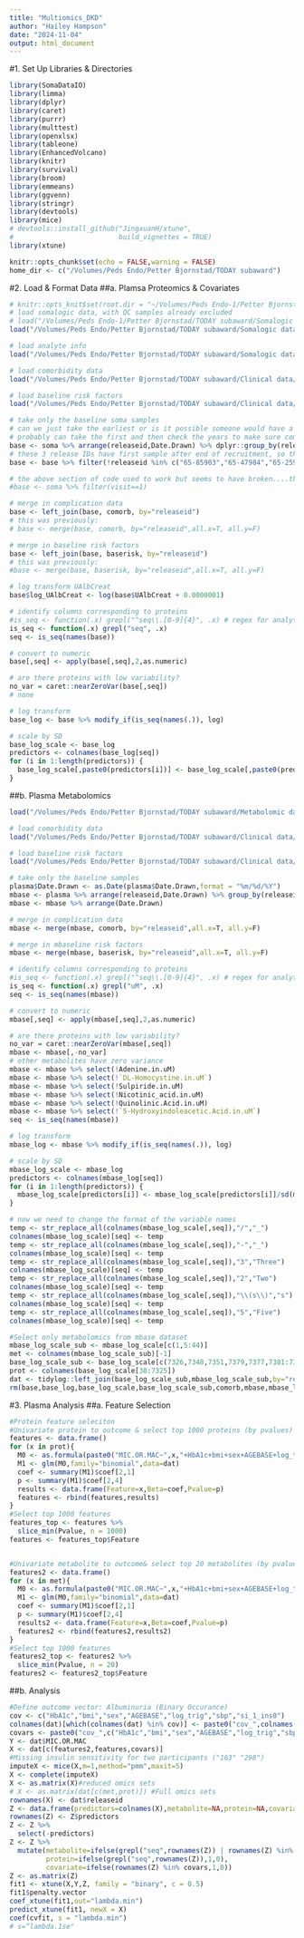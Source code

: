 ```yaml
---
title: "Multiomics_DKD"
author: "Hailey Hampson"
date: "2024-11-04"
output: html_document
---
```

#1. Set Up Libraries & Directories
```r
library(SomaDataIO)
library(limma)
library(dplyr)
library(caret)
library(purrr)
library(multtest)
library(openxlsx)
library(tableone)
library(EnhancedVolcano)
library(knitr)
library(survival)
library(broom)
library(emmeans)
library(ggvenn)
library(stringr)
library(devtools)
library(mice)
# devtools::install_github("JingxuanH/xtune", 
#                          build_vignettes = TRUE)
library(xtune)

knitr::opts_chunk$set(echo = FALSE,warning = FALSE)
home_dir <- c("/Volumes/Peds Endo/Petter Bjornstad/TODAY subaward")
```

#2. Load & Format Data
##a. Plamsa Proteomics & Covariates
```r
# knitr::opts_knit$set(root.dir = "~/Volumes/Peds Endo-1/Petter Bjornstad/TODAY subaward")
# load somalogic data, with QC samples already excluded
# load("/Volumes/Peds Endo-1/Petter Bjornstad/TODAY subaward/Somalogic data raw/soma.Rdata")
load("/Volumes/Peds Endo/Petter Bjornstad/TODAY subaward/Somalogic data raw/soma.Rdata")

# load analyte info
load("/Volumes/Peds Endo/Petter Bjornstad/TODAY subaward/Somalogic data raw/analytes.Rdata")

# load comorbidity data
load("/Volumes/Peds Endo/Petter Bjornstad/TODAY subaward/Clinical data/comorb.Rdata")

# load baseline risk factors
load("/Volumes/Peds Endo/Petter Bjornstad/TODAY subaward/Clinical data/TODAY/baserisk.Rdata")

# take only the baseline soma samples
# can we just take the earliest or is it possible someone would have a follow-up sample but not baseline?
# probably can take the first and then check the years to make sure compatible with TODAY
base <- soma %>% arrange(releaseid,Date.Drawn) %>% dplyr::group_by(releaseid) %>% dplyr::filter(row_number()==1)
# these 3 release IDs have first sample after end of recruitment, so they must be missing the baseline visit
base <- base %>% filter(!releaseid %in% c("65-85903","65-47984","65-25901"))

# the above section of code used to work but seems to have broken....this should accomplish the same thing?
#base <- soma %>% filter(visit==1)

# merge in complication data
base <- left_join(base, comorb, by="releaseid")
# this was previously:
# base <- merge(base, comorb, by="releaseid",all.x=T, all.y=F)

# merge in baseline risk factors
base <- left_join(base, baserisk, by="releaseid")
# this was previously:
#base <- merge(base, baserisk, by="releaseid",all.x=T, all.y=F)

# log transform UAlbCreat
base$log_UAlbCreat <- log(base$UAlbCreat + 0.0000001)

# identify columns corresponding to proteins
#is_seq <- function(.x) grepl("^seq\\.[0-9]{4}", .x) # regex for analytes
is_seq <- function(.x) grepl("seq", .x)
seq <- is_seq(names(base))

# convert to numeric
base[,seq] <- apply(base[,seq],2,as.numeric)

# are there proteins with low variability?
no_var = caret::nearZeroVar(base[,seq])
# none

# log transform
base_log <- base %>% modify_if(is_seq(names(.)), log)

# scale by SD
base_log_scale <- base_log
predictors <- colnames(base_log[seq])
for (i in 1:length(predictors)) {
  base_log_scale[,paste0(predictors[i])] <- base_log_scale[,paste0(predictors[i])]/sd(unlist(base_log[,paste0(predictors[i])]))
}

```

##b. Plasma Metabolomics
```r
load("/Volumes/Peds Endo/Petter Bjornstad/TODAY subaward/Metabolomic data/plasma.Rdata")

# load comorbidity data
load("/Volumes/Peds Endo/Petter Bjornstad/TODAY subaward/Clinical data/comorb.Rdata")

# load baseline risk factors
load("/Volumes/Peds Endo/Petter Bjornstad/TODAY subaward/Clinical data/TODAY/baserisk.Rdata")

# take only the baseline samples
plasma$Date.Drawn <- as.Date(plasma$Date.Drawn,format = "%m/%d/%Y")
mbase <- plasma %>% arrange(releaseid,Date.Drawn) %>% group_by(releaseid) %>% filter(row_number()==1)
mbase <- mbase %>% arrange(Date.Drawn)

# merge in complication data
mbase <- merge(mbase, comorb, by="releaseid",all.x=T, all.y=F)

# merge in mbaseline risk factors
mbase <- merge(mbase, baserisk, by="releaseid",all.x=T, all.y=F)

# identify columns corresponding to proteins
#is_seq <- function(.x) grepl("^seq\\.[0-9]{4}", .x) # regex for analytes
is_seq <- function(.x) grepl("uM", .x)
seq <- is_seq(names(mbase))

# convert to numeric
mbase[,seq] <- apply(mbase[,seq],2,as.numeric)

# are there proteins with low variability?
no_var = caret::nearZeroVar(mbase[,seq])
mbase <- mbase[,-no_var]
# other metabolites have zero variance
mbase <- mbase %>% select(!Adenine.in.uM)
mbase <- mbase %>% select(!`DL-Homocystine.in.uM`)
mbase <- mbase %>% select(!Sulpiride.in.uM)
mbase <- mbase %>% select(!Nicotinic_acid.in.uM)
mbase <- mbase %>% select(!Quinolinic.Acid.in.uM)
mbase <- mbase %>% select(!`5-Hydroxyindoleacetic.Acid.in.uM`)
seq <- is_seq(names(mbase))

# log transform
mbase_log <- mbase %>% modify_if(is_seq(names(.)), log)

# scale by SD
mbase_log_scale <- mbase_log
predictors <- colnames(mbase_log[seq])
for (i in 1:length(predictors)) {
  mbase_log_scale[predictors[i]] <- mbase_log_scale[predictors[i]]/sd(mbase_log[,paste0(predictors[i])])
}

# now we need to change the format of the variable names
temp <- str_replace_all(colnames(mbase_log_scale[,seq]),"/","_")
colnames(mbase_log_scale)[seq] <- temp
temp <- str_replace_all(colnames(mbase_log_scale[,seq]),"-","_")
colnames(mbase_log_scale)[seq] <- temp
temp <- str_replace_all(colnames(mbase_log_scale[,seq]),"3","Three")
colnames(mbase_log_scale)[seq] <- temp
temp <- str_replace_all(colnames(mbase_log_scale[,seq]),"2","Two")
colnames(mbase_log_scale)[seq] <- temp
temp <- str_replace_all(colnames(mbase_log_scale[,seq]),"\\(s\\)","s")
colnames(mbase_log_scale)[seq] <- temp
temp <- str_replace_all(colnames(mbase_log_scale[,seq]),"5","Five")
colnames(mbase_log_scale)[seq] <- temp

#Select only metabolomics from mbase dataset
mbase_log_scale_sub <- mbase_log_scale[c(1,5:44)]
met <- colnames(mbase_log_scale_sub)[-1]
base_log_scale_sub <- base_log_scale[c(7326,7348,7351,7379,7377,7381:7389,7397,7399,7404,38:7325)]
prot <- colnames(base_log_scale[38:7325])
dat <- tidylog::left_join(base_log_scale_sub,mbase_log_scale_sub,by="releaseid") #3 participants missing proteomics, remove
rm(base,base_log,base_log_scale,base_log_scale_sub,comorb,mbase,mbase_log,mbase_log_scale,mbase_log_scale_sub,baserisk,plasma,soma,analytes)
```

#3. Plasma Analysis
##a. Feature Selection
```r
#Protein feature seleciton
#Univariate protein to outcome & select top 1000 proteins (by pvalues)
features <- data.frame()
for (x in prot){
  M0 <- as.formula(paste0("MIC.OR.MAC~",x,"+HbA1c+bmi+sex+AGEBASE+log_trig+sbp+si_1_ins0"))
  M1 <- glm(M0,family="binomial",data=dat)
  coef <- summary(M1)$coef[2,1]
  p <- summary(M1)$coef[2,4]
  results <- data.frame(Feature=x,Beta=coef,Pvalue=p)
  features <- rbind(features,results)
}
#Select top 1000 features
features_top <- features %>% 
  slice_min(Pvalue, n = 1000)
features <- features_top$Feature


#Univariate metabolite to outcome& select top 20 metabolites (by pvalues)
features2 <- data.frame()
for (x in met){
  M0 <- as.formula(paste0("MIC.OR.MAC~",x,"+HbA1c+bmi+sex+AGEBASE+log_trig+sbp+si_1_ins0"))
  M1 <- glm(M0,family="binomial",data=dat)
  coef <- summary(M1)$coef[2,1]
  p <- summary(M1)$coef[2,4]
  results2 <- data.frame(Feature=x,Beta=coef,Pvalue=p)
  features2 <- rbind(features2,results2)
}
#Select top 1000 features
features2_top <- features2 %>% 
  slice_min(Pvalue, n = 20)
features2 <- features2_top$Feature

```

##b. Analysis
```r
#Define outcome vector: Albuminuria (Binary Occurance)
cov <- c("HbA1c","bmi","sex","AGEBASE","log_trig","sbp","si_1_ins0")
colnames(dat)[which(colnames(dat) %in% cov)] <- paste0("cov_",colnames(dat)[which(colnames(dat) %in% cov)])
covars <- paste0("cov_",c("HbA1c","bmi","sex","AGEBASE","log_trig","sbp","si_1_ins0"))
Y <- dat$MIC.OR.MAC
X <- dat[c(features2,features,covars)]
#Missing insulin sensitivity for two participants ("163" "298")
imputeX <- mice(X,m=1,method="pmm",maxit=5)
X <- complete(imputeX)
X <- as.matrix(X)#reduced omics sets
# X <- as.matrix(dat[c(met,prot)]) #Full omics sets
rownames(X) <- dat$releaseid
Z <- data.frame(predictors=colnames(X),metabolite=NA,protein=NA,covariate=NA)
rownames(Z) <- Z$predictors
Z <- Z %>% 
  select(-predictors)
Z <- Z %>% 
  mutate(metabolite=ifelse(grepl("seq",rownames(Z)) | rownames(Z) %in% covars,0,1),
         protein=ifelse(grepl("seq",rownames(Z)),1,0),
         covariate=ifelse(rownames(Z) %in% covars,1,0))
Z <- as.matrix(Z)
fit1 <- xtune(X,Y,Z, family = "binary", c = 0.5)
fit1$penalty.vector
coef_xtune(fit1,out="lambda.min")
predict_xtune(fit1, newX = X)
coef(cvfit, s = "lambda.min")
# s=“lambda.1se"



```

```r


```